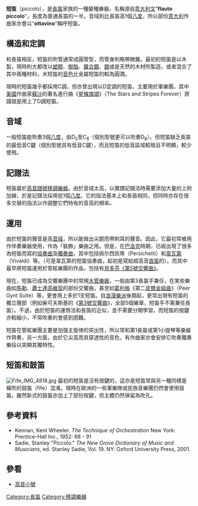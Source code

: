 {{otheruses|subject=一种乐器|other=日本漫画《[[七龙珠|龍珠]]》中的一個角色|短笛 (七龙珠)}}
{{Infobox instrument
| name                  = 短笛
| image                 = Piccolo.jpg
| image_size            = 
| alt                   = 
| caption               = 短笛
| background            = woodwind
| names                 = 
| classification        = {{Plainlist|
*[[氣鳴樂器|氣鳴樂器]]
*[[木管樂器|木管樂器]]
}}
| hornbostel_sachs      = 421.121.12
| hornbostel_sachs_desc = 
| inventors             = <!--樂器的發明者-->
| developed             = 
| timbre                = 
| volume                = 
| attack                = 
| decay                 = 
| range                 = [[File:Range_piccolo.png|130px]]
| pitch                 = 
| related               = {{Plainlist|
*[[長笛|長笛]]
*[[中音長笛|中音長笛]]
*[[低音長笛|低音長笛]]
*[[倍中音長笛|倍中音長笛]]
*[[倍低音長笛|倍低音長笛]]
*[[雙倍低音長笛|雙倍低音長笛]]
*[[超倍低音長笛|超倍低音長笛]]
}}
| musicians             = <!--相關的音樂家-->
| builders              = <!--著名的樂器製造商-->
| articles              = 
}}

'''短笛'''（piccolo），是[[長笛|長笛]]家族的一種變種樂器，名稱源自[[意大利文|意大利文]]“'''flauto piccolo'''”，長度為普通長笛的一半。音域則比長笛高1個[[八度|八度]]，所以部份[[意大利|意大利]]作曲家亦會以“'''ottavino'''”稱呼短笛。

==構造和定調==

和長笛相反，短笛的吹管通常成圓管型，而管身則略帶微錐。最初的短笛是以木製，現時則大都改以[[塑膠|塑膠]]、[[樹脂|樹脂]]、[[鎳合銀|鎳合銀]]、[[銀|銀]]或是天然的木材所製造，或者混合了其中兩種材料，木短笛的[[音色|音色]]比金屬短笛的較為圓潤。

現時的短笛幾乎都採用C調，但亦曾出現以D{{music|flat}}定調的短笛，主要用於軍樂團。其中[[美國|美國]]作曲家[[蘇沙|蘇沙]]的著名進行曲《[[星条旗永不落|星條旗頌]]》（The Stars and Stripes Forever）原譜就是用上了D{{music|flat}}調短笛。

==音域==

一般短笛能吹奏3個[[八度|八度]]，由D<sub>5</sub>至C<sub>8</sub>（個別型號更可以吹奏D<sub>8</sub>）。但短笛缺乏長笛的最低音C鍵（個別型號具有低音C鍵），而且短笛的低音區域較暗且不明顯，較少使用。

==記譜法==

短笛屬於[[高音譜號|高音譜號]][[移調樂器|移調樂器]]。由於音域太高，以實譜記譜法時需要添加大量的上附加線，於是記譜法採用低1個[[八度|八度]]。它的指法基本上和長笛相同，但同時亦存在很多交替的指法以作調整它們特有的音高的頻率。

==運用==

由於短笛的聲音是高[[音域|音域]]，所以能做出尖銳而帶刺耳的聲音。因此，它最初常被用作伴奏樂器使用，作為「裝飾」樂曲之用。但是，在[[巴洛克|巴洛克]]時期，已經出現了很多為短笛而寫的[[協奏曲|協奏曲]]及[[獨奏曲|獨奏曲]]，其中包括佩尔西凯蒂（Persichetti）和[[韋瓦第|韋瓦第]]（Vivaldi）等。（可是韋瓦第的短笛協奏曲，起初是寫給超高音[[直笛|直笛]]的）。而其中最早將短笛運用於管絃樂團的作品，包括有[[貝多芬|貝多芬]][[第5號交響曲_(貝多芬)|《第5號交響曲》]]。

現在，短笛已成為交響樂團中的常規[[木管樂器|木管樂器]]，一般由第3長笛手兼任，在某些樂曲如[[古斯塔夫·馬勒|馬勒]]、[[德米特里·德米特里耶维奇·肖斯塔科维奇|蕭士達高維契]]的部份交響曲，甚至如[[葛利格|葛利格]]《第二[[皮爾金組曲|皮爾金組曲]]》（Peer Gynt Suite）等，更會用上多於1支短笛。自[[浪漫主義音樂|浪漫樂派]]後期起，更常出現有短笛的獨立聲部（例如柴可夫斯基的《[[第3號交響曲_(柴可夫斯基)|第3號交響曲]]》，全部5個樂章，短笛手不需兼任長笛）。不過，由於短笛的運唇法和長笛的近似，並不需要分開學習。而短笛的按鍵亦較細小，不常吹奏的會感到困難。

短笛在管絃樂團主要是加強主旋律的突出性，所以常和第1長笛或第1小提琴等樂器作齊奏，另一方面，由於它尖高而具穿透性的音色，有作曲家亦會安排它吹奏獨奏樂段以突顯其獨特性。

==短笛和鼓笛==

[[File:Fife_IMG_4818.jpg|thumb]]
最初的短笛是沒有按鍵的，這亦是短笛常與另一種同樣是橫吹的鼓笛（fife）混淆。現時在歐洲的一些軍樂隊或民族音樂團仍然會使用鼓笛。雖然新式的鼓笛亦加上了部份按鍵，但主體仍然保留為吹孔。

==參考資料==
* Kennan, Kent Wheeler. ''The Technique of Orchestration'' New York: Prentice-Hall Inc., 1952: 88 - 91
* Sadie, Stanley "Piccolo." ''The New Grove Dictionary of Music and Musicians'', ed. Stanley Sadie, Vol. 19. NY: Oxford University Press, 2001.

==參看==
*[[高音小號|高音小號]]

{{乐器}}
{{Authority control}}

[[Category:長笛|Category:長笛]]
[[Category:移調樂器|Category:移調樂器]]